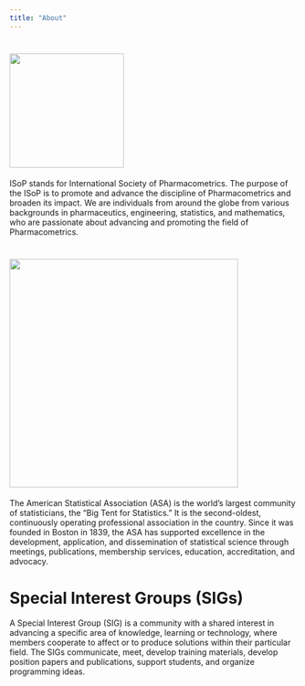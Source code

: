 ```yaml
---
title: "About"
---
```


# [![](images/ISOPLogo){width="200px"}](http://go-isop.org/){target="_blank"}

ISoP stands for International Society of Pharmacometrics. The purpose of the ISoP is to promote and advance the discipline of Pharmacometrics and broaden its impact. We are individuals from around the globe from various backgrounds in pharmaceutics, engineering, statistics, and mathematics, who are passionate about advancing and promoting the field of Pharmacometrics.

# [![](images/ASALogo){width="400px"}](https://www.amstat.org/){target="_blank"}

The American Statistical Association (ASA) is the world's largest community of statisticians, the "Big Tent for Statistics." It is the second-oldest, continuously operating professional association in the country. Since it was founded in Boston in 1839, the ASA has supported excellence in the development, application, and dissemination of statistical science through meetings, publications, membership services, education, accreditation, and advocacy.

# Special Interest Groups (SIGs)

A Special Interest Group (SIG) is a community with a shared interest in advancing a specific area of knowledge, learning or technology, where members cooperate to affect or to produce solutions within their particular field. The SIGs communicate, meet, develop training materials, develop position papers and publications, support students, and organize programming ideas.
